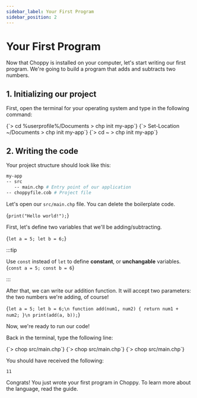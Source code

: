 ```yaml
---
sidebar_label: Your First Program
sidebar_position: 2
---
```



# Your First Program

Now that Choppy is installed on your computer, let&apos;s start writing our first program.
We&apos;re going to build a program that adds and subtracts two numbers.

## 1. Initializing our project

First, open the terminal for your operating system and type in the following command:

<Tabs>
	<TabItem value="cmd" label="cmd.exe" default>
		<CodeBlock
			language="bash">
			{`> cd %userprofile%/Documents
> chp init my-app`}
		</CodeBlock>
	</TabItem>
	<TabItem value="pwsh" label="Powershell">
		<CodeBlock
			language="powershell">
			{`> Set-Location ~/Documents
> chp init my-app`}
		</CodeBlock>
	</TabItem>
	<TabItem value="bash" label="Bash">
		<CodeBlock
			language="bash">
			{`> cd ~
> chp init my-app`}
		</CodeBlock>
	</TabItem>
</Tabs>

## 2. Writing the code

Your project structure should look like this:

```bash
my-app
-- src
   -- main.chp # Entry point of our application
-- choppyfile.cob # Project file
```

Let&apos;s open our `src/main.chp` file. You can delete the boilerplate code.

<CodeBlock
	language="choppy"
	title="src/main.chp"
	showLineNumbers>
	{`print("Hello world!");`}
</CodeBlock>

First, let&apos;s define two variables that we&apos;ll be adding/subtracting.

<CodeBlock
	language="choppy"
	title="src/main.chp"
	showLineNumbers>
	{`let a = 5;
let b = 6;`}
</CodeBlock>

:::tip

Use `const` instead of `let` to define **constant**, or **unchangable** variables.
<CodeBlock
	language="choppy"
	title="src/main.chp"
	showLineNumbers>
	{`const a = 5;
const b = 6`}
</CodeBlock>

:::

After that, we can write our addition function. It will accept two parameters: the two
numbers we&apos;re adding, of course!

<CodeBlock
	language="choppy"
	title="src/main.chp"
	showLineNumbers>
	{`let a = 5;
let b = 6;\n
function add(num1, num2) {
    return num1 + num2;
}\n
print(add(a, b));`}
</CodeBlock>

Now, we&apos;re ready to run our code!

Back in the terminal, type the following line:

<Tabs>
	<TabItem value="cmd" label="cmd.exe" default>
		<CodeBlock
			language="bash">
			{`> chop src/main.chp`}
		</CodeBlock>
	</TabItem>
	<TabItem value="pwsh" label="Powershell">
		<CodeBlock
			language="powershell">
			{`> chop src/main.chp`}
		</CodeBlock>
	</TabItem>
	<TabItem value="bash" label="Bash">
		<CodeBlock
			language="bash">
			{`> chop src/main.chp`}
		</CodeBlock>
	</TabItem>
</Tabs>

You should have received the following:

```
11
```

Congrats! You just wrote your first program in Choppy. To learn more about the
language, read the <Link href="/docs/category/guide">guide</Link>.